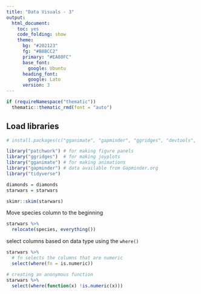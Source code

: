 ```yaml
---
title: "Data Visuals - 3"
output: 
  html_document:
    toc: yes
    code_folding: show
    theme:
      bg: "#202123"
      fg: "#B8BCC2"
      primary: "#EA80FC"
      base_font:
        google: Ubuntu
      heading_font:
        google: Lato
      version: 3
---
```


```r
if (requireNamespace("thematic")) 
  thematic::thematic_rmd(font = "auto")
```

## Load libraries


```r
# install.packages(c("gganimate", "gapminder", "ggridges", "devtools", "png", "gifski", "patchwork"))

library("patchwork") # for making figure panels
library("ggridges")  # for making joyplots 
library("gganimate") # for making animations
library("gapminder") # data available from Gapminder.org 
library("tidyverse") 

diamonds = diamonds
starwars = starwars
```


```r
skimr::skim(starwars)
```

 Move species column to the beginning
```r
starwars %>% 
  relocate(species, everything())
```

select columns based on data type using the `where()`

```r
starwars %>% 
  # fn selects the columns that are numeric
  select(where(fn = is.numeric))

# creating an anonymous function
starwars %>% 
  select(where(function(x) !is.numeric(x)))
```


































